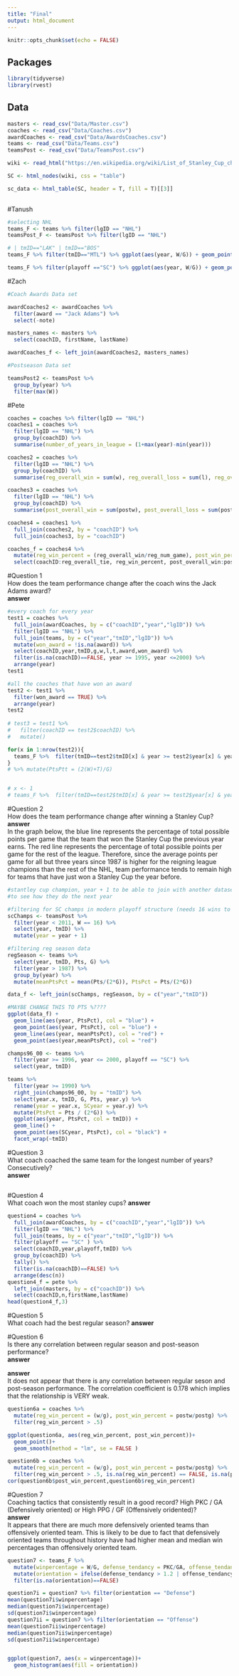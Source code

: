 ```yaml
---
title: "Final"
output: html_document
---
```


```r
knitr::opts_chunk$set(echo = FALSE)
```

## Packages

```r
library(tidyverse)
library(rvest)
```

## Data 

```r
masters <- read_csv("Data/Master.csv")
coaches <- read_csv("Data/Coaches.csv")
awardCoaches <- read_csv("Data/AwardsCoaches.csv")
teams <- read_csv("Data/Teams.csv")
teamsPost <- read_csv("Data/TeamsPost.csv")

wiki <- read_html("https://en.wikipedia.org/wiki/List_of_Stanley_Cup_champions")

SC <- html_nodes(wiki, css = "table")

sc_data <- html_table(SC, header = T, fill = T)[[3]]
                 
```

#Tanush
```r
#selecting NHL
teams_F <- teams %>% filter(lgID == "NHL")
teamsPost_F <- teamsPost %>% filter(lgID == "NHL")

# | tmID=="LAK" | tmID=="BOS"
teams_F %>% filter(tmID=="MTL") %>% ggplot(aes(year, W/G)) + geom_point(aes(color=(playoff=="SC"))) + geom_line(alpha =0.6) + labs(y="Wins Proportion") + labs(title = "MTL Record")

teams_F %>% filter(playoff =="SC") %>% ggplot(aes(year, W/G)) + geom_point(aes(color=tmID)) + geom_smooth()+ labs(title = "Stanley Cup Winners", y="Proportion of games won")

```

#Zach
```r
#Coach Awards Data set

awardCoaches2 <- awardCoaches %>% 
  filter(award == "Jack Adams") %>% 
  select(-note)

masters_names <- masters %>% 
  select(coachID, firstName, lastName)

awardCoaches_f <- left_join(awardCoaches2, masters_names)

#Postseason Data set

teamsPost2 <- teamsPost %>% 
  group_by(year) %>% 
  filter(max(W))
```


#Pete

```r
coaches = coaches %>% filter(lgID == "NHL")
coaches1 = coaches %>% 
  filter(lgID == "NHL") %>% 
  group_by(coachID) %>% 
  summarise(number_of_years_in_league = (1+max(year)-min(year)))

coaches2 = coaches %>% 
  filter(lgID == "NHL") %>% 
  group_by(coachID) %>% 
  summarise(reg_overall_win = sum(w), reg_overall_loss = sum(l), reg_overall_tie = sum(t), reg_num_game = sum(g))

coaches3 = coaches %>% 
  filter(lgID == "NHL") %>% 
  group_by(coachID) %>% 
  summarise(post_overall_win = sum(postw), post_overall_loss = sum(postl), post_overall_tie = sum(postt), post_num_game = sum(postg))

coaches4 = coaches1 %>% 
  full_join(coaches2, by = "coachID") %>%
  full_join(coaches3, by = "coachID")

coaches_f = coaches4 %>% 
  mutate(reg_win_percent = (reg_overall_win/reg_num_game), post_win_percent = post_overall_win/post_num_game) %>% 
  select(coachID:reg_overall_tie, reg_win_percent, post_overall_win:post_overall_tie,post_win_percent)

```

#Question 1  
How does the team performance change after the coach wins the Jack Adams award?  
**answer**  
```r
#every coach for every year
test1 = coaches %>% 
  full_join(awardCoaches, by = c("coachID","year","lgID")) %>% 
  filter(lgID == "NHL") %>% 
  full_join(teams, by = c("year","tmID","lgID")) %>% 
  mutate(won_award = !is.na(award)) %>% 
  select(coachID,year,tmID,g,w,l,t,award,won_award) %>% 
  filter(is.na(coachID)==FALSE, year >= 1995, year <=2000) %>%                   #doesn't look like jack adams started until 1973
  arrange(year)
test1

#all the coaches that have won an award
test2 <- test1 %>% 
  filter(won_award == TRUE) %>% 
  arrange(year)
test2
 
# test3 = test1 %>% 
#   filter(coachID == test2$coachID) %>% 
#   mutate()

for(x in 1:nrow(test2)){
  teams_F %>%  filter(tmID==test2$tmID[x] & year >= test2$year[x] & year <= (test2$year[x]+5)) %>% ggplot(aes(year, ((2*W+T)/G))) + geom_point()
}
# %>% mutate(PtsPtt = (2(W)+T)/G)


# x <- 1
# teams_F %>%  filter(tmID==test2$tmID[x] & year >= test2$year[x] & year <= (test2$year[x]+5)) %>% ggplot(aes(year, ((2*W+T)/G))) + geom_point()
```

 
#Question 2  
How does the team performance change after winning a Stanley Cup?  
**answer**  
In the graph below, the blue line represents the percentage of total possible points per game that the team that won the Stanley Cup the previous year earns. The red line represents the percentage of total possible  points per game for the rest of the league. Therefore, since the average points per game for all but three years since 1987 is higher for the reigning league champions than the rest of the NHL, team performance tends to remain high for teams that have just won a Stanley Cup the year before.  
```r
#stantley cup champion, year + 1 to be able to join with another dataset
#to see how they do the next year

#filtering for SC champs in modern playoff structure (needs 16 wins to get Stanley cup)
scChamps <- teamsPost %>% 
  filter(year < 2011, W == 16) %>% 
  select(year, tmID) %>% 
  mutate(year = year + 1)

#filtering reg season data
regSeason <- teams %>%
  select(year, tmID, Pts, G) %>% 
  filter(year > 1987) %>% 
  group_by(year) %>% 
  mutate(meanPtsPct = mean(Pts/(2*G)), PtsPct = Pts/(2*G))

data_f <- left_join(scChamps, regSeason, by = c("year","tmID"))

#MAYBE CHANGE THIS TO PTS %????
ggplot(data_f) +
  geom_line(aes(year, PtsPct), col = "blue") +
  geom_point(aes(year, PtsPct), col = "blue") +
  geom_line(aes(year, meanPtsPct), col = "red") +
  geom_point(aes(year,meanPtsPct), col = "red")
```

```r
champs96_00 <- teams %>% 
  filter(year >= 1996, year <= 2000, playoff == "SC") %>% 
  select(year, tmID)

teams %>% 
  filter(year >= 1990) %>% 
  right_join(champs96_00, by = "tmID") %>% 
  select(year.x, tmID, G, Pts, year.y) %>% 
  rename(year = year.x, SCyear = year.y) %>% 
  mutate(PtsPct = Pts / (2*G)) %>% 
  ggplot(aes(year, PtsPct, col = tmID)) +
  geom_line() +
  geom_point(aes(SCyear, PtsPct), col = "black") +
  facet_wrap(~tmID)
```


#Question 3  
What coach coached the same team for the longest number of years?  
Consecutively?  
**answer**  
```r

```

#Question 4  
What coach won the most stanley cups?
**answer**  
```r
question4 = coaches %>% 
  full_join(awardCoaches, by = c("coachID","year","lgID")) %>% 
  filter(lgID == "NHL") %>% 
  full_join(teams, by = c("year","tmID","lgID")) %>% 
  filter(playoff == "SC" ) %>% 
  select(coachID,year,playoff,tmID) %>% 
  group_by(coachID) %>% 
  tally() %>% 
  filter(is.na(coachID)==FALSE) %>% 
  arrange(desc(n))
question4_f = pete %>% 
  left_join(masters, by = c("coachID")) %>% 
  select(coachID,n,firstName,lastName)
head(question4_f,3)
```

#Question 5  
What coach had the best regular season? 
**answer**  

#Question 6  
Is there any correlation between regular season and post-season performance?  
**answer**  

**answer**  
It does not appear that there is any correlation between regular seson and post-season performance. The correlation coefficient is 0.178 which implies that the relationship is VERY weak.  
```r
question6a = coaches %>% 
  mutate(reg_win_percent = (w/g), post_win_percent = postw/postg) %>% 
  filter(reg_win_percent > .5)

ggplot(question6a, aes(reg_win_percent, post_win_percent))+
  geom_point()+
  geom_smooth(method = "lm", se = FALSE )

question6b = coaches %>% 
  mutate(reg_win_percent = (w/g), post_win_percent = postw/postg) %>% 
  filter(reg_win_percent > .5, is.na(reg_win_percent) == FALSE, is.na(post_win_percent) == FALSE)
cor(question6b$post_win_percent,question6b$reg_win_percent)
```
#Question 7  
Coaching tactics that consistently result in a good record?  High PKC / GA (Defensively oriented) or High PPG / GF (Offensively oridented)?  
**answer**  
It appears that there are much more defensively oriented teams than offensively oriented team. This is likely to be due to fact that defensively oriented teams throughout history have had higher mean and median win percentages than offensively oriented team.  
```r
question7 <- teams_F %>% 
  mutate(winpercentage = W/G, defense_tendancy = PKC/GA, offense_tendancy = PPG/GF) %>%
  mutate(orientation = ifelse(defense_tendancy > 1.2 | offense_tendancy < .228, "Defense","Offense")) %>% 
  filter(is.na(orientation)==FALSE)

question7i = question7 %>% filter(orientation == "Defense") 
mean(question7i$winpercentage)
median(question7i$winpercentage)
sd(question7i$winpercentage)
question7ii = question7 %>% filter(orientation == "Offense") 
mean(question7ii$winpercentage)
median(question7ii$winpercentage)
sd(question7ii$winpercentage)


ggplot(question7, aes(x = winpercentage))+
  geom_histogram(aes(fill = orientation))
```

